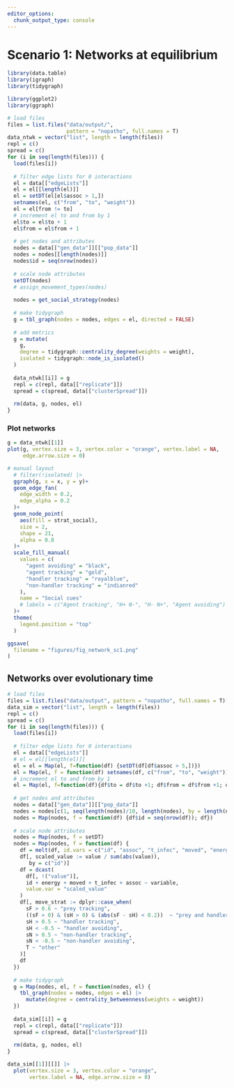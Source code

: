 ```yaml
---
editor_options: 
  chunk_output_type: console
---
```


# Scenario 1: Networks at equilibrium

```r
library(data.table)
library(igraph)
library(tidygraph)

library(ggplot2)
library(ggraph)
```


```r
# load files
files = list.files("data/output/", 
                   pattern = "nopatho", full.names = T)
data_ntwk = vector("list", length = length(files))
repl = c()
spread = c()
for (i in seq(length(files))) {
  load(files[i])
  
  # filter edge lists for 0 interactions
  el = data[["edgeLists"]]
  el = el[[length(el)]]
  el = setDT(el[el$assoc > 1,])
  setnames(el, c("from", "to", "weight"))
  el = el[from != to]
  # increment el to and from by 1
  el$to = el$to + 1
  el$from = el$from + 1
  
  # get nodes and attributes
  nodes = data[["gen_data"]][["pop_data"]]
  nodes = nodes[[length(nodes)]]
  nodes$id = seq(nrow(nodes))
  
  # scale node attributes
  setDT(nodes)
  # assign_movement_types(nodes)
  
  nodes = get_social_strategy(nodes)
  
  # make tidygraph
  g = tbl_graph(nodes = nodes, edges = el, directed = FALSE)
  
  # add metrics
  g = mutate(
    g,
    degree = tidygraph::centrality_degree(weights = weight),
    isolated = tidygraph::node_is_isolated()
  )
  
  data_ntwk[[i]] = g
  repl = c(repl, data[["replicate"]])
  spread = c(spread, data[["clusterSpread"]])
  
  rm(data, g, nodes, el)
}
```

### Plot networks

```r
g = data_ntwk[[1]]
plot(g, vertex.size = 3, vertex.color = "orange", vertex.label = NA, 
     edge.arrow.size = 0)

# manual layout
  # filter(!isolated) |>
  ggraph(g, x = x, y = y)+
  geom_edge_fan(
    edge_width = 0.2,
    edge_alpha = 0.2
  )+
  geom_node_point(
    aes(fill = strat_social),
    size = 2,
    shape = 21,
    alpha = 0.8
  )+
  scale_fill_manual(
    values = c(
      "agent avoiding" = "black",
      "agent tracking" = "gold",
      "handler tracking" = "royalblue",
      "non-handler tracking" = "indianred"
    ),
    name = "Social cues"
    # labels = c("Agent tracking", "H+ N-", "H- N+", "Agent avoiding")
  )+
  theme(
    legend.position = "top"
  )

ggsave(
  filename = "figures/fig_network_sc1.png"
)
```

## Networks over evolutionary time

```r
# load files
files = list.files("data/output", pattern = "nopatho", full.names = T)[1]
data_sim = vector("list", length = length(files))
repl = c()
spread = c()
for (i in seq(length(files))) {
  load(files[i])
  
  # filter edge lists for 0 interactions
  el = data[["edgeLists"]]
  # el = el[[length(el)]]
  el = el = Map(el, f=function(df) {setDT(df[df$assoc > 5,])})
  el = Map(el, f = function(df) setnames(df, c("from", "to", "weight")))
  # increment el to and from by 1
  el = Map(el, f=function(df){df$to = df$to +1; df$from = df$from +1; df})
  
  # get nodes and attributes
  nodes = data[["gen_data"]][["pop_data"]]
  nodes = nodes[c(1, seq(length(nodes)/10, length(nodes), by = length(nodes) / 10))]
  nodes = Map(nodes, f = function(df) {df$id = seq(nrow(df)); df})
  
  # scale node attributes
  nodes = Map(nodes, f = setDT)
  nodes = Map(nodes, f = function(df) {
    df = melt(df, id.vars = c("id", "assoc", "t_infec", "moved", "energy"))
    df[, scaled_value := value / sum(abs(value)), 
       by = c("id")]
    df = dcast(
      df[, !("value")],
      id + energy + moved + t_infec + assoc ~ variable,
      value.var = "scaled_value"
    )
    df[, move_strat := dplyr::case_when(
      sF > 0.6 ~ "prey tracking",
      ((sF > 0) & (sH > 0) & (abs(sF - sH) < 0.2))  ~ "prey and handler tracking",
      sH > 0.5 ~ "handler tracking",
      sH < -0.5 ~ "handler avoiding",
      sN > 0.5 ~ "non-handler tracking",
      sN < -0.5 ~ "non-handler avoiding",
      T ~ "other"
    )]
    df
  })
  
  # make tidygraph
  g = Map(nodes, el, f = function(nodes, el) {
    tbl_graph(nodes = nodes, edges = el) |>
      mutate(degree = centrality_betweenness(weights = weight))
  })
  
  data_sim[[i]] = g
  repl = c(repl, data[["replicate"]])
  spread = c(spread, data[["clusterSpread"]])
  
  rm(data, g, nodes, el)
}
```

```r
data_sim[[1]][[]] |> 
  plot(vertex.size = 3, vertex.color = "orange", 
       vertex.label = NA, edge.arrow.size = 0)
```

